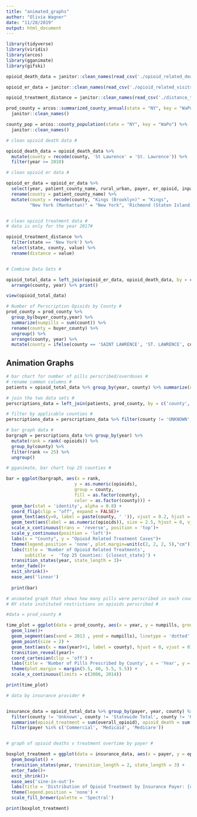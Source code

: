 ```yaml
---
title: "animated_graphs"
author: "Olivia Wagner"
date: "11/28/2019"
output: html_document
---
```


```r
library(tidyverse)
library(viridis)
library(arcos)
library(gganimate)
library(gifski)
```

```r
opioid_death_data = janitor::clean_names(read_csv('./opioid_related_deaths.csv')) 

opioid_er_data = janitor::clean_names(read_csv('./opioid_related_visits.csv')) 

opioid_treatment_distance = janitor::clean_names(read_csv('./distance_to_treatment.csv'))
```

```r
prod_county = arcos::summarized_county_annual(state = "NY", key = "WaPo") %>% 
  janitor::clean_names()

county_pop = arcos::county_population(state = "NY", key = "WaPo") %>% 
  janitor::clean_names()
```


```r

# clean opioid death data #

opioid_death_data = opioid_death_data %>% 
  mutate(county = recode(county, 'St Lawrence' = 'St. Lawrence')) %>%
  filter(year >= 2010) 

# clean opioid er data #

opioid_er_data = opioid_er_data %>% 
  select(year, patient_county_name, rural_urban, payer, er_opioid, inpatient_total_opioid, er_inpatient_total_opioid, outpatient_opioid, overall_opioid) %>%
  rename(county = patient_county_name) %>% 
  mutate(county = recode(county, "Kings (Brooklyn)" = "Kings",
         "New York (Manhattan)" = "New York", 'Richmond (Staten Island)' = 'Richmond')) 


# clean opioid treatment data #
# data is only for the year 2017#

opioid_treatment_distance %>% 
  filter(state == 'New York') %>%
  select(state, county, value) %>%
  rename(distance = value) 


# Combine Data Sets #

opioid_total_data = left_join(opioid_er_data, opioid_death_data, by = c('county', 'year')) %>% 
  arrange(county, year) %>% print() 

view(opioid_total_data)
```

```r
# Number of Perscription Opioids by County #
prod_county = prod_county %>% 
  group_by(buyer_county,year) %>% 
  summarize(numpills = sum(count)) %>% 
  rename(county = buyer_county) %>%
  ungroup() %>%
  arrange(county, year) %>% 
  mutate(county = ifelse(county == 'SAINT LAWRENCE', 'ST. LAWRENCE', county)) 


```


## Animation Graphs ##

```r

# bar chart for number of pills perscribed/overdoses #
# rename common columns #
patients = opioid_total_data %>% group_by(year, county) %>% summarize(opioids = sum(overall_opioid)) %>% filter(county != 'Statewide Total') %>% mutate(county = toupper(county))

# join the two data sets #
perscriptions_data = left_join(patients, prod_county, by = c('county', 'year'))

# filter by applicable counties #
perscriptions_data = perscriptions_data %>% filter(county != 'UNKNOWN', county != 'OTHER THAN NEW YORK STATE') %>% filter(year %in% c('2010', '2011', '2012')) 

# bar graph data #
bargraph = perscriptions_data %>% group_by(year) %>%
  mutate(rank = rank(-opioids)) %>%
  group_by(county) %>% 
  filter(rank <= 25) %>%
  ungroup()

# gganimate, bar chart top 25 counties #

bar = ggplot(bargraph, aes(x = rank,
                          y = as.numeric(opioids),
                          group = county, 
                          fill = as.factor(county),
                          color = as.factor(county))) +
  geom_bar(stat = 'identity', alpha = 0.8) +
  coord_flip(clip = "off", expand = FALSE)+
  geom_text(aes(y=0, label = paste(county, ' ')), vjust = 0.2, hjust = 1, size = 2.5, color = 'black')+
  geom_text(aes(label = as.numeric(opioids)), size = 2.5, hjust = 0, vjust=0.5, position=position_dodge(width = 1), color = 'black')+
  scale_x_continuous(trans = 'reverse', position = 'top')+
  scale_y_continuous(position = 'left')+
  labs(x = "County", y = "Opioid Related Treatment Cases")+
  theme(legend.position = 'none', plot.margin=unit(c(2, 2, 2, 5),"cm"))+
  labs(title = 'Number of Opioid Related Treatments',  
       subtitle  =  'Top 25 Counties: {closest_state}') +
  transition_states(year, state_length = 3)+
  enter_fade()+
  exit_shrink()+
  ease_aes('linear')
 
  print(bar)

```

```r
# animated graph that shows how many pills were perscribed in each county as time passes#
# NY state instituted restrictions on opioids perscribed #

#data = prod_county #

time_plot = ggplot(data = prod_county, aes(x = year, y = numpills, group = county)) +
  geom_line()+
  geom_segment(aes(xend = 2013 , yend = numpills), linetype = 'dotted' , color = 'grey') +
  geom_point(size = 2) +
  geom_text(aes(x = max(year)+1, label = county), hjust = 0, vjust = 0) +
  transition_reveal(year)+
  coord_cartesian(clip = 'off') +
  labs(title = 'Number of Pills Prescribed by County', x = 'Year', y = 'Number of Pills Prescribed') +
  theme(plot.margin = margin(5.5, 40, 5.5, 5.5)) +
  scale_x_continuous(limits = c(2006, 2014)) 

print(time_plot)


```

```r
# data by insurance provider #


insurance_data = opioid_total_data %>% group_by(payer, year, county) %>% 
  filter(county != 'Unknown', county != 'Statewide Total', county != 'Other than New York State') %>%
  summarise(opioid_treatment = sum(overall_opioid), opioid_death = sum(opioid_poisoning_deaths)) %>%
  filter(payer %in% c('Commercial', 'Medicaid', 'Medicare'))


# graph of opioid deaths v treatment overtime by payer #

boxplot_treatment = ggplot(data = insurance_data, aes(x = payer, y = opioid_treatment, fill = as.factor(payer), alpha = 0.35))+
  geom_boxplot() +
  transition_states(year, transition_length = 2, state_length = 3) +
  enter_fade()+
  exit_shrink()+
  ease_aes('sine-in-out')+
  labs(title = 'Distribution of Opioid Treatment by Insurance Payer: {closest_state}', x = 'Insurance Payer', y = 'Number of Opioid Related Treatments')+
  theme(legend.position = 'none') +
  scale_fill_brewer(palette = 'Spectral')

print(boxplot_treatment)
```

